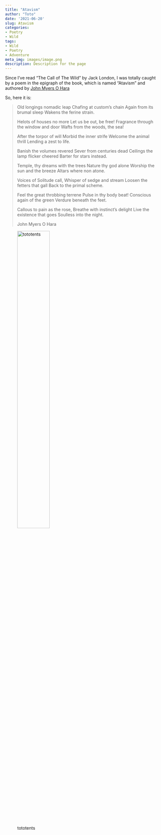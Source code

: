```yaml
---
title: "Atavism"
author: "Toto"
date: '2021-06-20'
slug: Atavism
categories:
- Poetry
- Wild
tags:
- Wild
- Poetry
- Adventure
meta_img: images/image.png
description: Description for the page
---
```


Since I've read "The Call of The Wild" by Jack London, I was totally caught by a poem in the epigraph of the book, which is named "Atavism" and authored by [John Myers O Hara](https://en.wikipedia.org/wiki/John_Myers_O%27Hara)

So, here it is:
  
>Old longings nomadic leap
>Chafing at custom's chain
>Again from its brumal sleep
>Wakens the ferine strain.
>
>Helots of houses no more
>Let us be out, be free!
>Fragrance through the window and door
>Wafts from the woods, the sea!
>
>After the torpor of will
>Morbid the inner strife
>Welcome the animal thrill
>Lending a zest to life.
>
>Banish the volumes revered
>Sever from centuries dead
>Ceilings the lamp flicker cheered
Barter for stars instead.
>
>Temple, thy dreams with the trees
>Nature thy god alone
>Worship the sun and the breeze
>Altars where non atone.
>
>Voices of Solitude call,
>Whisper of sedge and stream 
>Loosen the fetters that gall
>Back to the primal scheme.
>
>Feel the great throbbing terrene
>Pulse in thy body beat! 
>Conscious again of the green
>Verdure beneath the feet.
>
>Callous to pain as the rose,
>Breathe with instinct's delight
>Live the existence that goes
>Soulless into the night.
>
> John Myers O Hara

![tototents](images/tents.JPG){width=50% height=50%}